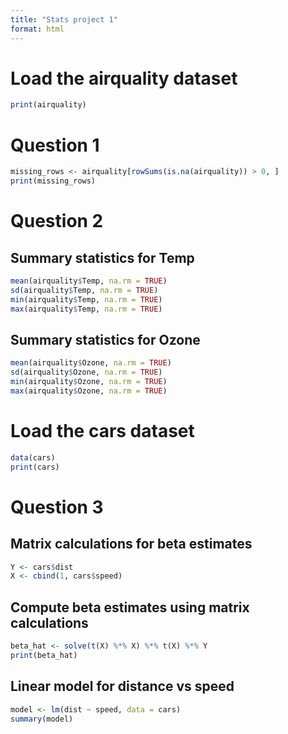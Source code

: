 ```yaml
---
title: "Stats project 1"
format: html
---
```


# Load the airquality dataset

```r
print(airquality)
```

# Question 1

```r
missing_rows <- airquality[rowSums(is.na(airquality)) > 0, ]
print(missing_rows)

```

# Question 2

## Summary statistics for Temp

```r
mean(airquality$Temp, na.rm = TRUE)
sd(airquality$Temp, na.rm = TRUE)
min(airquality$Temp, na.rm = TRUE)
max(airquality$Temp, na.rm = TRUE)
```

## Summary statistics for Ozone

```r
mean(airquality$Ozone, na.rm = TRUE)
sd(airquality$Ozone, na.rm = TRUE)
min(airquality$Ozone, na.rm = TRUE)
max(airquality$Ozone, na.rm = TRUE)
```

# Load the cars dataset

```r
data(cars)
print(cars)

```

# Question 3

## Matrix calculations for beta estimates

```r
Y <- cars$dist
X <- cbind(1, cars$speed)  
```

## Compute beta estimates using matrix calculations

```r
beta_hat <- solve(t(X) %*% X) %*% t(X) %*% Y
print(beta_hat)
```

## Linear model for distance vs speed

```r
model <- lm(dist ~ speed, data = cars)
summary(model)
```
